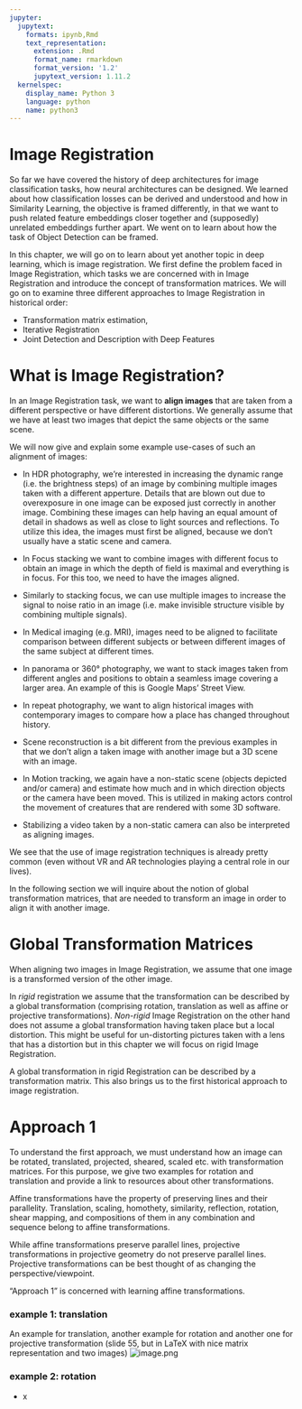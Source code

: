 ```yaml
---
jupyter:
  jupytext:
    formats: ipynb,Rmd
    text_representation:
      extension: .Rmd
      format_name: rmarkdown
      format_version: '1.2'
      jupytext_version: 1.11.2
  kernelspec:
    display_name: Python 3
    language: python
    name: python3
---
```


# Image Registration


So far we have covered the history of deep architectures for image classification tasks, how neural architectures can be designed. We learned about how classification losses can be derived and understood and how in Similarity Learning, the objective is framed differently, in that we want to push related feature embeddings closer together and (supposedly) unrelated embeddings further apart. We went on to learn about how the task of Object Detection can be framed. 

In this chapter, we will go on to learn about yet another topic in deep learning, which is image registration. We first define the problem faced in Image Registration, which tasks we are concerned with in Image Registration and introduce the concept of transformation matrices. We will go on to examine three different approaches to Image Registration in historical order: 

- Transformation matrix estimation, 
- Iterative Registration
- Joint Detection and Description with Deep Features




# What is Image Registration?

In an Image Registration task, we want to **align images** that are taken from a different perspective or have different distortions. We generally assume that we have at least two images that depict the same objects or the same scene. 

We will now give and explain some example use-cases of such an alignment of images:

<!-- #region -->
- In HDR photography, we're interested in increasing the dynamic range (i.e. the brightness steps) of an image by combining multiple images taken with a different apperture. Details that are blown out due to overexposure in one image can be exposed just correctly in another image. Combining these images can help having an equal amount of detail in shadows as well as close to light sources and reflections. To utilize this idea, the images must first be aligned, because we don't usually have a static scene and camera.


- In Focus stacking we want to combine images with different focus to obtain an image in which the depth of field is maximal and everything is in focus. For this too, we need to have the images aligned.


- Similarly to stacking focus, we can use multiple images to increase the signal to noise ratio in an image (i.e. make invisible structure visible by combining multiple signals).


- In Medical imaging (e.g. MRI), images need to be aligned to facilitate comparison between different subjects or between different images of the same subject at different times.


- In panorama or 360° photography, we want to stack images taken from different angles and positions to obtain a seamless image covering a larger area. An example of this is Google Maps' Street View.


- In repeat photography, we want to align historical images with contemporary images to compare how a place has changed throughout history.

- Scene reconstruction is a bit different from the previous examples in that we don't align a taken image with another image but a 3D scene with an image.


- In Motion tracking, we again have a non-static scene (objects depicted and/or camera) and estimate how much and in which direction objects or the camera have been moved. This is utilized in making actors control the movement of creatures that are rendered with some 3D software.


- Stabilizing a video taken by a non-static camera can also be interpreted as aligning images. 


We see that the use of image registration techniques is already pretty common (even without VR and AR technologies playing a central role in our lives).


In the following section we will inquire about the notion of global transformation matrices, that are needed to transform an image in order to align it with another image.
<!-- #endregion -->

# Global Transformation Matrices

When aligning two images in Image Registration, we assume that one image is a transformed version of the other image. 

In *rigid* registration we assume that the transformation can be described by a global transformation (comprising rotation, translation as well as affine or projective transformations). *Non-rigid* Image Registration on the other hand does not assume a global transformation having taken place but a local distortion. This might be useful for un-distorting pictures taken with a lens that has a distortion but in this chapter we will focus on rigid Image Registration.

A global transformation in rigid Registration can be described by a transformation matrix. This also brings us to the first historical approach to image registration.

<!-- #region -->
# Approach 1

To understand the first approach, we must understand how an image can be rotated, translated, projected, sheared, scaled etc. with transformation matrices. For this purpose, we give two examples for rotation and translation and provide a link to resources about other transformations.

Affine transformations have the property of preserving lines and their parallelity. Translation, scaling, homothety, similarity, reflection, rotation, shear mapping, and compositions of them in any combination and sequence belong to affine transformations.

While affine transformations preserve parallel lines, projective transformations in projective geometry do not preserve parallel lines. Projective transformations can be best thought of as changing the perspective/viewpoint.

"Approach 1" is concerned with learning affine transformations.

### example 1: translation
An example for translation, another example for rotation and another one for projective transformation (slide 55, but in LaTeX with nice matrix representation and two images)
![image.png](attachment:image.png)


### example 2: rotation

- x
<!-- #endregion -->





